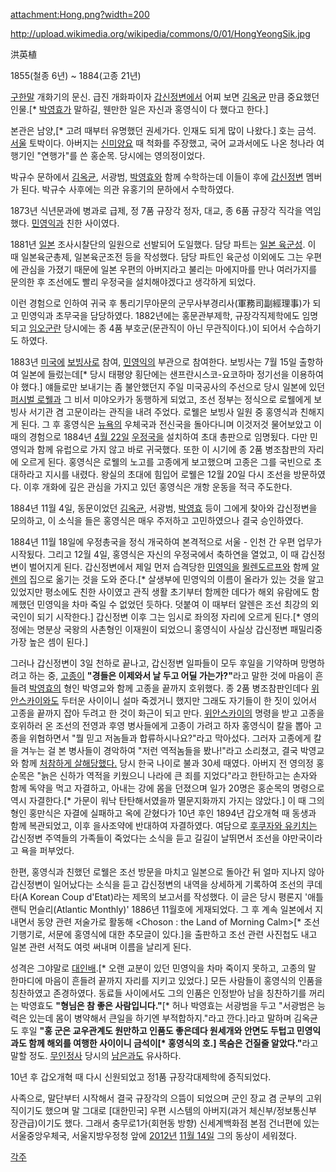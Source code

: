 attachment:Hong.png?width=200

http://upload.wikimedia.org/wikipedia/commons/0/01/HongYeongSik.jpg

洪英植

1855(철종 6년) ~ 1884(고종 21년)

[[구한말]] 개화기의 문신. 급진 개화파이자 [[갑신정변]]에서 어찌 보면 [[김옥균]] 만큼 중요했던 인물.[* [[박영효]]가 말하길, 웬만한 일은 자신과 홍영식이 다 했다고 한다.]

본관은 남양,[* 고려 때부터 유명했던 권세가다. 인재도 되게 많이 나왔다.] 호는 금석. [[서울특별시|서울]] 토박이다. 아버지는 [[신미양요]] 때 척화를 주장했고, 국어 교과서에도 나온 청나라 여행기인 "연행가"를 쓴 홍순목. 당시에는 영의정이었다.

박규수 문하에서 [[김옥균]], 서광범, [[박영효]]와 함께 수학하는데 이들이 후에 [[갑신정변]] 멤버가 된다. 박규수 사후에는 의관 유홍기의 문하에서 수학하였다.

1873년 식년문과에 병과로 급제, 정 7품 규장각 정자, 대교, 종 6품 규장각 직각을 역임했다. [[민영익]]과 친한 사이였다.

1881년 [[일본]] 조사시찰단의 일원으로 선발되어 도일했다. 담당 파트는 [[일본군|일본 육군성]]. 이 때 일본육군총제, 일본육군조전 등을 작성했다. 담당 파트인 육군성 이외에도 그는 우편에 관심을 가졌기 때문에 일본 우편의 아버지라고 불리는 마에지마를 만나 여러가지를 문의한 후 조선에도 빨리 우정국을 설치해야겠다고 생각하게 되었다.

이런 경험으로 인하여 귀국 후 통리기무아문의 군무사부경리사(軍務司副經理事)가 되고 민영익과 초무국을 담당하였다. 1882년에는 홍문관부제학, 규장각직제학에도 임명되고 [[임오군란]] 당시에는 종 4품 부호군(문관직이 아닌 무관직이다.)이 되어서 수습하기도 하였다.

1883년 [[미국]]에 [[보빙사]]로 참여, [[민영익]]의 부관으로 참여한다. 보빙사는 7월 15일 출항하여 일본에 들렀는데[* 당시 태평양 횡단에는 샌프란시스코-요코하마 정기선을 이용하여야 했다.] 얘들로만 보내기는 좀 불안했던지 주일 미국공사의 주선으로 당시 일본에 있던 [[로웰#s-2.1|퍼시벌 로웰]]과 그 비서 미야오카가 동행하게 되었고, 조선 정부는 정식으로 로웰에게 보빙사 서기관 겸 고문이라는 관직을 내려 주었다. 로웰은 보빙사 일원 중 홍영식과 친해지게 된다. 그 후 홍영식은 [[뉴욕#s-2|뉴욕]]의 우체국과 전신국을 돌아다니며 이것저것 물어보았고 이 때의 경험으로 1884년 [[4월 22일]] [[우체국|우정국]]을 설치하여 초대 총판으로 임명됬다. 다만 민영익과 함께 유럽으로 가지 않고 바로 귀국했다. 또한 이 시기에 종 2품 병조참판의 자리에 오르게 된다. 홍영식은 로웰의 노고를 고종에게 보고했으며 고종은 그를 국빈으로 초대하라고 지시를 내렸다. 왕실의 초대에 힘입어 로웰은 12월 20일 다시 조선을 방문하였다. 이후 개화에 깊은 관심을 가지고 있던 홍영식은 개항 운동을 적극 주도한다.

1884년 11월 4일, 동문이었던 [[김옥균]], 서광범, [[박영효]] 등이 그에게 찾아와 갑신정변을 모의하고, 이 소식을 들은 홍영식은 매우 주저하고 고민하였으나 결국 승인하였다.

1884년 11월 18일에 우정총국을 정식 개국하여 본격적으로 서울 - 인천 간 우편 업무가 시작됬다. 그리고 12월 4일, 홍영식은 자신의 우정국에서 축하연을 열었고, 이 때 갑신정변이 벌어지게 된다. 갑신정변에서 제일 먼저 습격당한 [[민영익]]을 [[묄렌도르프]]와 함께 [[호러스 뉴턴 알렌|알렌]]의 집으로 옮기는 것을 도와 준다.[* 살생부에 민영익의 이름이 올라가 있는 것을 알고 있었지만 평소에도 친한 사이였고 관직 생활 초기부터 함께한 데다가 해외 유람에도 함께했던 민영익을 차마 죽일 수 없었던 듯하다. 덧붙여 이 때부터 알렌은 조선 최강의 외국인이 되기 시작한다.] 갑신정변 이후 그는 임시로 좌의정 자리에 오르게 된다.[* 영의정에는 명분상 국왕의 사촌형인 이재원이 되었으니 홍영식이 사실상 갑신정변 패밀리중 가장 높은 셈이 된다.]

그러나 갑신정변이 3일 천하로 끝나고, 갑신정변 일파들이 모두 후일을 기약하며 망명하려고 하는 중, [[고종(조선)|고종]]이 '''"경들은 이제와서 날 두고 어딜 가는가?"'''라고 말한 것에 마음이 흔들려 [[박영효]]의 형인 박영교와 함께 고종을 끝까지 호위했다. 종 2품 병조참판인데다 [[위안스카이]]와도 두터운 사이이니 설마 죽겠거니 했지만 그래도 자기들이 한 짓이 있어서 고종을 끝까지 잡아 두려고 한 것이 화근이 되고 만다. [[위안스카이]]의 명령을 받고 고종을 호위하러 온 조선의 전영과 후영 병사들에게 고종이 가려고 하자 홍영식이 칼을 뽑아 고종을 위협하면서 "뭘 믿고 저놈들과 합류하시나요?"라고 막아섰다. 그러자 고종에게 칼을 겨누는 걸 본 병사들이 경악하여 "저런 역적놈들을 봤나!"라고 소리쳤고, 결국 박영교와 함께 [[끔살|처참하게 살해당했다.]] 당시 한국 나이로 불과 30세 때였다. 아버지 전 영의정 홍순목은 "늙은 신하가 역적을 키웠으니 나라에 큰 죄를 지었다"라고 한탄하고는 손자와 함께 독약을 먹고 자결하고, 아내는 강에 몸을 던졌으며 일가 20명은 홍순목의 명령으로 역시 자결한다.[* 가문이 워낙 탄탄해서였을까 멸문지화까지 가지는 않았다.] 이 때 그의 형인 홍만식은 자결에 실패하고 옥에 갇혔다가 10년 후인 1894년 갑오개혁 때 동생과 함께 복관되었고, 이후 을사조약에 반대하여 자결하였다. 여담으로 [[후쿠자와 유키치]]는 갑신정변 주역들의 가족들이 죽었다는 소식을 듣고 길길이 날뛰면서 조선을 야만국이라고 욕을 퍼부었다.

한편, 홍영식과 친했던 로웰은 조선 방문을 마치고 일본으로 돌아간 뒤 얼마 지나지 않아 갑신정변이 일어났다는 소식을 듣고 갑신정변의 내역을 상세하게 기록하여 조선의 쿠데타(A Korean Coup d'Etat)라는 제목의 보고서를 작성했다. 이 글은 당시 평론지 '애틀랜틱 먼슬리(Atlantic Monthly)' 1886년 11월호에 게재되었다. 그 후 계속 일본에서 지내면서 동양 관련 저술가로 활동해 <Choson : the Land of Morning Calm>[* 조선 기행기로, 서문에 홍영식에 대한 추모글이 있다.]을 출판하고 조선 관련 사진첩도 내고 일본 관련 서적도 여럿 써내며 이름을 날리게 된다.

성격은 그야말로 [[대인배]].[* 오랜 교분이 있던 민영익을 차마 죽이지 못하고, 고종의 말 한마디에 마음이 흔들려 끝까지 자리를 지키고 있었다.] 모든 사람들이 홍영식의 인품을 칭찬하였고 존경하였다. 동료들 사이에서도 그의 인품은 인정받아 남을 칭찬하기를 꺼리는 박영효도 '''"형님은 참 좋은 사람입니다."'''[* 허나 박영효는 서광범을 두고 "서광범은 능력은 있는데 몸이 병약해서 큰일을 하기엔 부적합하지."라고 깐다.]라고 말하며 김옥균도 후일 '''"홍 군은 교우관계도 원만하고 인품도 좋은데다 원세개와 안면도 두텁고 민영익과도 함께 해외를 여행한 사이이니 금석이[* 홍영식의 호.] 목숨은 건질줄 알았다."'''라고 말할 정도. [[무인정사]] 당시의 [[남은]]과도 유사하다.

10년 후 갑오개혁 때 다시 신원되었고 정1품 규장각대제학에 증직되었다.

사족으로, 말단부터 시작해서 결국 규장각의 으뜸이 되었으며 군인 장교 겸 군부의 고위직이기도 했으며 말 그대로 [대한민국] 우편 시스템의 아버지(과거 체신부/정보통신부 장관급)이기도 했다. 그래서 충무로1가(회현동 방향) 신세계백화점 본점 건너편에 있는 서울중앙우체국, 서울지방우정청 앞에 [[2012년]] [[11월 14일]] 그의 동상이 세워졌다.

[[각주]]
